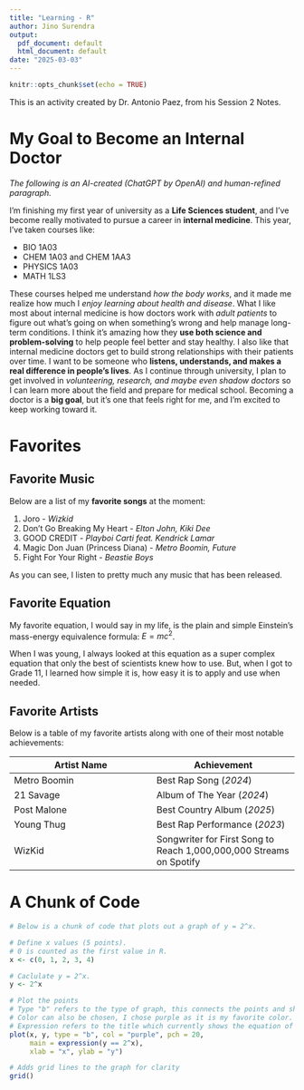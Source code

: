 ```yaml
---
title: "Learning - R"
author: Jino Surendra
output:
  pdf_document: default
  html_document: default
date: "2025-03-03"
---
```


```r
knitr::opts_chunk$set(echo = TRUE)
```



This is an activity created by Dr. Antonio Paez, from his Session 2 Notes.

# My Goal to Become an Internal Doctor

*The following is an AI-created (ChatGPT by OpenAI) and human-refined paragraph.*

I’m finishing my first year of university as a **Life Sciences student**, and I’ve become really motivated to pursue a career in **internal medicine**. This year, I’ve taken courses like:

- BIO 1A03
- CHEM 1A03 and CHEM 1AA3
- PHYSICS 1A03
- MATH 1LS3

These courses helped me understand *how the body works*, and it made me realize how much I *enjoy learning about health and disease*. What I like most about internal medicine is how doctors work with *adult patients* to figure out what’s going on when something’s wrong and help manage long-term conditions. I think it’s amazing how they **use both science and problem-solving** to help people feel better and stay healthy. I also like that internal medicine doctors get to build strong relationships with their patients over time. I want to be someone who **listens, understands, and makes a real difference in people’s lives**. As I continue through university, I plan to get involved in *volunteering, research, and maybe even shadow doctors* so I can learn more about the field and prepare for medical school. Becoming a doctor is a **big goal**, but it’s one that feels right for me, and I’m excited to keep working toward it.

# Favorites

## Favorite Music

Below are a list of my **favorite songs** at the moment:

1. Joro - *Wizkid*
2. Don't Go Breaking My Heart - *Elton John, Kiki Dee*
3. GOOD CREDIT - *Playboi Carti feat. Kendrick Lamar*
4. Magic Don Juan (Princess Diana) - *Metro Boomin, Future*
5. Fight For Your Right - *Beastie Boys*

As you can see, I listen to pretty much any music that has been released.

## Favorite Equation

My favorite equation, I would say in my life, is the plain and simple Einstein’s mass-energy equivalence formula: $E = mc^2$. 

When I was young, I always looked at this equation as a super complex equation that only the best of scientists knew how to use. But, when I got to Grade 11, I learned how simple it is, how easy it is to apply and use when needed.

## Favorite Artists

Below is a table of my favorite artists along with one of their most notable achievements:

Artist Name | Achievement
- | -
Metro Boomin | Best Rap Song (*2024*)
21 Savage | Album of The Year (*2024*)
Post Malone | Best Country Album (*2025*)
Young Thug | Best Rap Performance (*2023*)
WizKid | Songwriter for First Song to Reach 1,000,000,000 Streams on Spotify

# A Chunk of Code

```r

# Below is a chunk of code that plots out a graph of y = 2^x.

# Define x values (5 points).
# 0 is counted as the first value in R.
x <- c(0, 1, 2, 3, 4)

# Caclulate y = 2^x.
y <- 2^x

# Plot the points
# Type "b" refers to the type of graph, this connects the points and shows dots.
# Color can also be chosen, I chose purple as it is my favorite color.
# Expression refers to the title which currently shows the equation of the graph.
plot(x, y, type = "b", col = "purple", pch = 20,
     main = expression(y == 2^x),
     xlab = "x", ylab = "y")

# Adds grid lines to the graph for clarity
grid()


```

